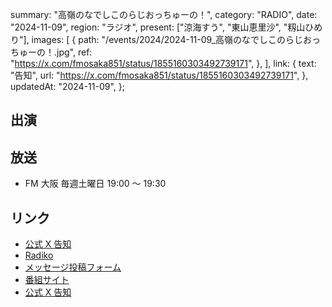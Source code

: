   summary: "高嶺のなでしこのらじおっちゅーの！",
  category: "RADIO",
  date: "2024-11-09",
  region: "ラジオ",
  present: ["涼海すう", "東山恵里沙", "籾山ひめり"],
  images: [
    {
      path: "/events/2024/2024-11-09_高嶺のなでしこのらじおっちゅーの！.jpg",
      ref: "https://x.com/fmosaka851/status/1855160303492739171",
    },
  ],
  link: {
    text: "告知",
    url: "https://x.com/fmosaka851/status/1855160303492739171",
  },
  updatedAt: "2024-11-09",
};

## 出演

## 放送

- FM 大阪 毎週土曜日 19:00 〜 19:30

## リンク

- [公式 X 告知](https://x.com/takanenofficial/status/1855171085492490594)
- [Radiko](https://radiko.jp/share/?sid=FMO&t=20241005190000)
- [メッセージ投稿フォーム](https://fmosaka.futureartist.net/enquete/354047)
- [番組サイト](https://www.fmosaka.net/_ct/17722199)
- [公式 X 告知](https://x.com/takanenofficial/status/1836979149044600863)
